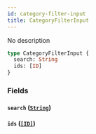```yaml
---
id: category-filter-input
title: CategoryFilterInput
---
```


No description

```graphql
type CategoryFilterInput {
  search: String
  ids: [ID]
}
```

### Fields

#### `search` ([`String`](/api-reference/scalars/string.mdx))

#### `ids` ([`[ID]`](/api-reference/scalars/id.mdx))
